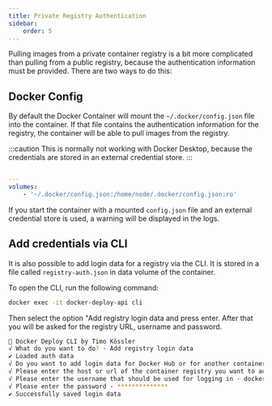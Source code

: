 ```yaml
---
title: Private Registry Authentication
sidebar:
    order: 5
---
```


Pulling images from a private container registry is a bit more complicated than pulling from a public registry, because the authentication information must be provided.
There are two ways to do this:

## Docker Config

By default the Docker Container will mount the `~/.docker/config.json` file into the container.
If that file contains the authentication information for the registry, the container will be able to pull images from the registry.

:::caution
This is normally not working with Docker Desktop, because the credentials are stored in an external credential store.
:::

```yaml title="docker-compose.yml"

---
volumes:
    - '~/.docker/config.json:/home/node/.docker/config.json:ro'
```

If you start the container with a mounted `config.json` file and an external credential store is used, a warning will be displayed in the logs.

## Add credentials via CLI

It is also possible to add login data for a registry via the CLI. It is stored in a file called `registry-auth.json` in data volume of the container.

To open the CLI, run the following command:

```bash
docker exec -it docker-deploy-api cli
```

Then select the option "Add registry login data and press enter. After that you will be asked for the registry URL, username and password.

```bash
🐳 Docker Deploy CLI by Timo Kössler
√ What do you want to do? · Add registry login data
✔ Loaded auth data
√ Do you want to add login data for Docker Hub or for another container registry? · Other registry / Docker Hub
√ Please enter the host or url of the container registry you want to add · registry.example.com
√ Please enter the username that should be used for logging in · docker
√ Please enter the password · **************
✔ Successfully saved login data
```
